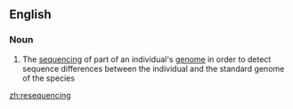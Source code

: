 ==English==

===Noun===
{{en-noun|-}}

# {{context|genetics|lang=en}} The [[sequencing]] of part of an individual's [[genome]] in order to detect sequence differences between the individual and the standard genome of the species

[[zh:resequencing]]